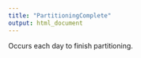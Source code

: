 ```yaml
---
title: "PartitioningComplete"
output: html_document
---
```



Occurs each day to finish partitioning.
